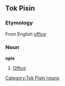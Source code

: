 ==Tok Pisin==
===Etymology===
From English [[office]]

===Noun===
'''opis'''
#[[office|Office]]

[[Category:Tok Pisin nouns]]